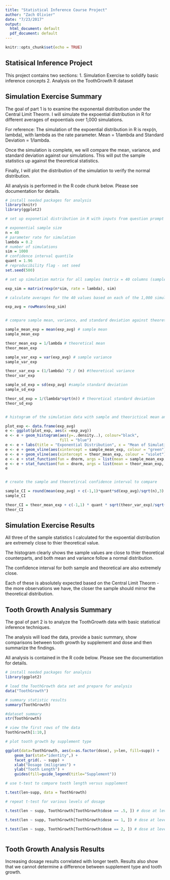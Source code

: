```yaml
---
title: "Statistical Inference Course Project"
author: "Zach Olivier"
date: "7/23/2017"
output:
  html_document: default
  pdf_document: default
---
```


```r
knitr::opts_chunk$set(echo = TRUE)
```

## Statisical Inference Project

This project contains two sections:
        1. Simulation Exercise to solidify basic inference concepts
        2. Analysis on the ToothGrowth R dataset
        
## Simulation Exercise Summary

The goal of part 1 is to examine the exponentail distribution under the Central Limit Theorm. I will simulate the expoential distribution in R for different averages of expoentials over 1,000 simulations.

For reference: The simulation of the expoential distribution in R is rexp(n, lambda), with lambda as the rate parameter. Mean = 1/lambda and Standard Deviation = 1/lambda.

Once the simulation is complete, we will compare the mean, variance, and standard deviation against our simulations. This will put the sample statistics up against the theoretical statistics.

Finally, I will plot the distribution of the simulation to verify the normal distribution.

All analysis is performed in the R code chunk below. Please see documentation for details.



```r

# install needed packages for analysis
library(knitr)
library(ggplot2)

# set up exponetial distribution in R with inputs from question prompt

# exponential sample size
n = 40  
# parameter rate for simulation
lambda = 0.2
# number of simulations
sim = 1000
# confidence interval quantile
quant = 1.96
# reproducibility flag - set seed
set.seed(500)

# set up simulation matrix for all samples (matrix = 40 columns (sample size) and 1,000 rows (total simulations)

exp_sim = matrix(rexp(n*sim, rate = lambda), sim)

# calculate averages for the 40 values based on each of the 1,000 simulations

exp_avg = rowMeans(exp_sim)


# compare sample mean, variance, and standard deviation against theoretircal mean, variance and standard deviation

sample_mean_exp = mean(exp_avg) # sample mean
sample_mean_exp

theor_mean_exp = 1/lambda # theoretical mean
theor_mean_exp

sample_var_exp = var(exp_avg) # sample variance
sample_var_exp

theor_var_exp = (1/lambda) ^2 / (n) #theoretical variance
theor_var_exp

sample_sd_exp = sd(exp_avg) #sample standard deviation
sample_sd_exp

theor_sd_exp = 1/(lambda*sqrt(n)) # theoretical standard deviation
theor_sd_exp


# histogram of the simulation data with sample and theorictical mean and standard deviation overlayed

plot_exp <- data.frame(exp_avg)
e <- ggplot(plot_exp, aes(x =exp_avg))
e <- e + geom_histogram(aes(y=..density..), colour="black",
                        fill = "blue")
e <- e + labs(title = "Exponential Distribution", x = "Mean of Simulation", y = "Density")
e <- e + geom_vline(aes(xintercept = sample_mean_exp, colour = "green"))
e <- e + geom_vline(aes(xintercept = theor_mean_exp, colour = "violet"))
e <- e + stat_function(fun = dnorm, args = list(mean = sample_mean_exp, sd = sample_sd_exp), color = "blue", size = 1.0)
e <- e + stat_function(fun = dnorm, args = list(mean = theor_mean_exp, sd = theor_sd_exp), colour = "red", size = 1.0)
e


# create the sample and theoretircal confidence interval to compare

sample_CI = round(mean(exp_avg) + c(-1,1)*quant*sd(exp_avg)/sqrt(n),3)
sample_CI

theor_CI = theor_mean_exp + c(-1,1) * quant * sqrt(theor_var_exp)/sqrt(n)
theor_CI 

```

## Simulation Exercise Results

All three of the sample statistics I calculated for the expoential distribution are extremely close to thier theoretical value.

The histogram clearly shows the sample values are close to thier theoretical counterparts, and both mean and variance follow a normal distribution. 

The confidence interval for both sample and theoretical are also extremely close.

Each of these is absolutely expected based on the Central Limit Theorm - the more observations we have, the closer the sample should mirror the theoretical distribution. 





## Tooth Growth Analysis Summary

The goal of part 2 is to analyze the ToothGrowth data with basic statistical inference techniques.

The analysis will load the data, provide a basic summary, show comparisons between tooth growth by supplement and dose and then summarize the findings. 

All analysis is contained in the R code below. Please see the documentation for details. 

```r

# install needed packages for analysis
library(ggplot2)

# load the ToothGrowth data set and prepare for analysis
data("ToothGrowth")

# summary statistic results
summary(ToothGrowth)

#dataset summary
str(ToothGrowth)

# view the first rows of the data
ToothGrowth[1:10,]

# plot tooth growth by supplement type

ggplot(data=ToothGrowth, aes(x=as.factor(dose), y=len, fill=supp)) +
    geom_bar(stat="identity",) +
    facet_grid(. ~ supp) +
    xlab("Dosage (miligrams") +
    ylab("Tooth Length") +
    guides(fill=guide_legend(title="Supplement"))

# use t-test to compare tooth length versus supplement

t.test(len~supp, data = ToothGrowth)

# repeat t-test for various levels of dosage

t.test(len ~ supp, ToothGrowth[ToothGrowth$dose == .5, ]) # dose at level .5

t.test(len ~ supp, ToothGrowth[ToothGrowth$dose == 1, ]) # dose at level 1

t.test(len ~ supp, ToothGrowth[ToothGrowth$dose == 2, ]) # dose at level 2



```
## Tooth Growth Analysis Results

Increasing dosage results correlated with longer teeth. Results also show that we cannot determine a difference between supplement type and tooth growth. 